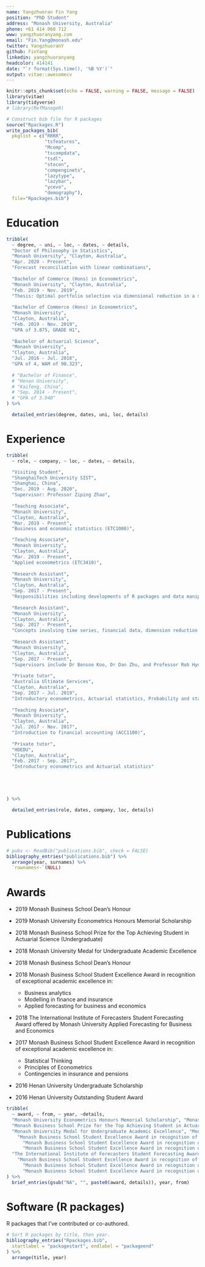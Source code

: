 ```yaml
---
name: Yangzhuoran Fin Yang
position: "PhD Student"
address: "Monash University, Australia"
phone: +61 414 060 712
www: yangzhuoranyang.com
email: "Fin.Yang@monash.edu"
twitter: YangzhuoranY
github: FinYang
linkedin: yangzhuoranyang
headcolor: 414141
date: "`r format(Sys.time(), '%B %Y')`"
output: vitae::awesomecv
---
```


```r
knitr::opts_chunk$set(echo = FALSE, warning = FALSE, message = FALSE)
library(vitae)
library(tidyverse)
# library(RefManageR)
```

```r
# Construct bib file for R packages
source("Rpackages.R")
write_packages_bib(
  pkglist = c("RRRR", 
              "tsfeatures",
              "Mcomp",
              "tscompdata", 
              "tsdl", 
              "stocon",
              "compenginets", 
              "lazytype", 
              "lazybar",
              "ycevo", 
              "demography"),
  file="Rpackages.bib")
```

# Education

```r
tribble(
  ~ degree, ~ uni, ~ loc, ~ dates, ~ details,
  "Doctor of Philosophy in Statistics", 
  "Monash University", "Clayton, Australia", 
  "Apr. 2020 - Present", 
  "Forecast reconciliation with linear combinations",
  
  "Bachelor of Commerce (Hons) in Econometrics", 
  "Monash University", "Clayton, Australia", 
  "Feb. 2019 - Nov. 2019", 
  "Thesis: Optimal portfolio selection via dimensional reduction in a stochastic optimal control setting",
  
  "Bachelor of Commerce (Hons) in Econometrics", 
  "Monash University", 
  "Clayton, Australia", 
  "Feb. 2019 - Nov. 2019", 
  "GPA of 3.875, GRADE H1",
  
  "Bachelor of Actuarial Science", 
  "Monash University", 
  "Clayton, Australia", 
  "Jul. 2016 - Jul. 2018", 
  "GPA of 4, WAM of 90.323", 
  
  # "Bachelor of Finance",
  # "Henan University", 
  # "Kaifeng, China", 
  # "Sep. 2014 - Present", 
  # "GPA of 3.940"
) %>% 

  detailed_entries(degree, dates, uni, loc, details)

```

# Experience

```r

tribble(
  ~ role, ~ company, ~ loc, ~ dates, ~ details,

  "Visiting Student", 
  "ShanghaiTech University SIST",
  "Shanghai, China", 
  "Dec. 2019 - Aug. 2020", 
  "Supervisor: Professor Ziping Zhao",
  
  "Teaching Associate", 
  "Monash University", 
  "Clayton, Australia", 
  "Mar. 2019 - Present", 
  "Business and economic statistics (ETC1000)",

  "Teaching Associate", 
  "Monash University", 
  "Clayton, Australia", 
  "Mar. 2019 - Present", 
  "Applied econometrics (ETC3410)",
  
  "Research Assistant", 
  "Monash University", 
  "Clayton, Australia", 
  "Sep. 2017 - Present", 
  "Responsibilities including developments of R packages and data manipulation",
  
  "Research Assistant", 
  "Monash University", 
  "Clayton, Australia", 
  "Sep. 2017 - Present", 
  "Concepts involving time series, financial data, dimension reduction and stochastic optimization",
  
  "Research Assistant", 
  "Monash University", 
  "Clayton, Australia", 
  "Sep. 2017 - Present", 
  "Supervisors include Dr Bonsoo Koo, Dr Dan Zhu, and Professor Rob Hyndman",
  
  "Private tutor", 
  "Australia Ultimate Services", 
  "Clayton, Australia", 
  "Sep. 2017 - Jul. 2019", 
  "Introductory econometrics, Actuarial statistics, Probability and statistical inference for economics and business, Applied econometrics and Financial econometric",
  
  "Teaching Associate", 
  "Monash University", 
  "Clayton, Australia", 
  "Jul. 2017 - Nov. 2017", 
  "Introduction to financial accounting (ACC1100)",
  
  "Private tutor", 
  "HDEDU",
  "Clayton, Australia", 
  "Feb. 2017 - Sep. 2017", 
  "Introductory econometrics and Actuarial statistics"





) %>% 

  detailed_entries(role, dates, company, loc, details)

```

# Publications

```r
# pubs <- ReadBib("publications.bib", check = FALSE)
bibliography_entries("publications.bib") %>%
  arrange(year, surnames) %>% 
  `rownames<-`(NULL)
```


\pagebreak

# Awards

* 2019 Monash Business School Dean's Honour

<!-- * 2019 Monash Business School Co-funded Graduate Research Scholarship -->

* 2019 Monash University Econometrics Honours Memorial Scholarship

* 2018 Monash Business School Prize for the Top Achieving Student in Actuarial Science (Undergraduate) 

* 2018 Monash University Medal for Undergraduate Academic Excellence

* 2018 Monash Business School Dean's Honour

* 2018 Monash Business School Student Excellence Award in recognition of exceptional academic excellence in:  

  - Business analytics
  - Modelling in finance and insurance
  - Applied forecasting for business and economics

* 2018 The International Institute of Forecasters Student Forecasting Award 
    offered by Monash University Applied Forecasting for Business and Economics 

* 2017 Monash Business School Student Excellence Award in recognition of exceptional academic excellence in:  

  - Statistical Thinking
  - Principles of Econometrics
  - Contingencies in insurance and pensions
  
* 2016 Henan University Undergraduate Scholarship 

* 2016 Henan University Outstanding Student Award

```r

tribble(
  ~ award, ~ from, ~ year, ~details,
  "Monash University Econometrics Honours Memorial Scholarship", "Monash", "2019", NA,
  "Monash Business School Prize for the Top Achieving Student in Actuarial Science (Undergraduate)", "Monash", "2018", NA,
  "Monash University Medal for Undergraduate Academic Excellence", "Monash", "2018", NA,
    "Monash Business School Student Excellence Award in recognition of exceptional academic excellence in:", "Monash", "2018", "Business analytics", 
      "Monash Business School Student Excellence Award in recognition of exceptional academic excellence in:", "Monash", "2018", "Modelling in finance and insurance", 
      "Monash Business School Student Excellence Award in recognition of exceptional academic excellence in:", "Monash", "2018", "Applied forecasting for business and economics", 
  "The International Institute of Forecasters Student Forecasting Award o", "IIF", "2018", NA,
    "Monash Business School Student Excellence Award in recognition of exceptional academic excellence in:", "Monash", "2017", "Statistical Thinking", 
      "Monash Business School Student Excellence Award in recognition of exceptional academic excellence in:", "Monash", "2017", "Principles of Econometrics", 
      "Monash Business School Student Excellence Award in recognition of exceptional academic excellence in:", "Monash", "2017", "Contingencies in insurance and pensions"
) %>%
  brief_entries(gsub("NA", "", paste0(award, details)), year, from)

```


# Software (R packages)

R packages that I've contributed or co-authored.

```r
# Sort R packages by title, then year.
bibliography_entries("Rpackages.bib",
  startlabel = "packagestart", endlabel = "packageend"
) %>%
  arrange(title, year)
```


<!-- 

\pagebreak 

# Referees

```r
tribble(
  ~ name, ~ uni, ~ loc, ~ dates, ~ details,
  "Professor Rob J Hyndman", 
  "Monash University", "Professor", 
  "Clayton, Australia", 
  "Email: Rob.Hyndman@monash.edu",
  
  "Dr Dan Zhu", 
  "Monash University", "Senior Lecturer", 
  "Clayton, Australia", 
  "Email: Dan.Zhu@monash.edu",
  
  "Assoc Professor Bonsoo Koo", 
  "Monash University", "Associate Professor", 
  "Clayton, Australia", 
  "Email: Bonsoo.Koo@monash.edu",
  

) %>% 

  detailed_entries(loc, dates, name, uni, details)
```

-->